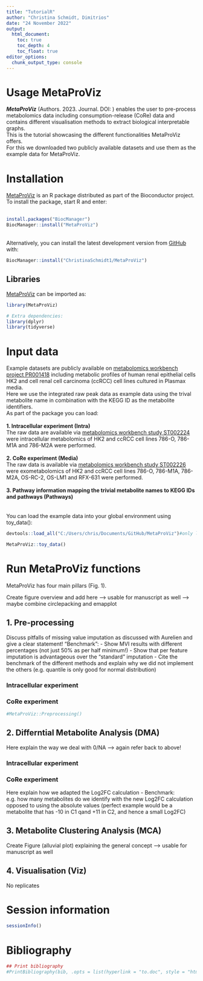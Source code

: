 ```yaml
---
title: "TutorialR"
author: "Christina Schmidt, Dimitrios"
date: "24 November 2022"
output:
  html_document:
    toc: true
    toc_depth: 4
    toc_float: true
editor_options: 
  chunk_output_type: console
---
```


# Usage MetaProViz
***MetaProViz*** (Authors. 2023. Journal. DOI: ) enables the user to pre-process metabolomics data including consumption-release (CoRe) data and contains different visualisation methods to extract biological interpretable graphs.\
This is the tutorial showcasing the different functionalities MetaProViz offers.\
For this we downloaded two publicly available datasets and use them as the example data for MetaProViz.

# Installation
[MetaProViz](Link to bioconductor) is an R package distributed as part of the Bioconductor project. To install the package, start R and enter:\
\
```r
install.packages("BiocManager")
BiocManager::install("MetaProViz")
```
\
Alternatively, you can install the latest development version from [GitHub](https://github.com/ChristinaSchmidt1/MetaProViz) with:

```r
BiocManager::install("ChristinaSchmidt1/MetaProViz")
```

## Libraries
[MetaProViz](Link to bioconductor) can be imported as:

```r
library(MetaProViz)

# Extra dependencies:
library(dplyr)
library(tidyverse)
```

# Input data
Example datasets are publicly available on [metabolomics workbench project PR001418](https://www.metabolomicsworkbench.org/data/DRCCMetadata.php?Mode=Project&ProjectID=PR001418) including metabolic profiles of human renal epithelial cells HK2 and cell renal cell carcinoma (ccRCC) cell lines cultured in Plasmax media.\
Here we use the integrated raw peak data as example data using the trival metabolite name in combination with the KEGG ID as the metabolite identifiers.\
As part of the package you can load:\
\
**1. Intracellular experiment (Intra)** \
The raw data are available via [metabolomics workbench study ST002224](https://www.metabolomicsworkbench.org/data/DRCCMetadata.php?Mode=Study&StudyID=ST002224&StudyType=MS&ResultType=1) were intracellular metabolomics of HK2 and ccRCC cell lines 786-O, 786-M1A and 786-M2A were performed.\
\
**2. CoRe experiment (Media)** \
The raw data is available via [metabolomics workbench study ST002226](https://www.metabolomicsworkbench.org/data/DRCCMetadata.php?Mode=Study&StudyID=ST002226&StudyType=MS&ResultType=1) were exometabolomics of HK2 and ccRCC cell lines 786-O, 786-M1A, 786-M2A, OS-RC-2, OS-LM1 and RFX-631 were performed.\
\
**3. Pathway information mapping the trivial metabolite names to KEGG IDs and pathways (Pathways)** \
\
\
You can load the example data into your global environment using toy_data():
```r
devtools::load_all("C:/Users/chris/Documents/GitHub/MetaProViz")#only loaded until package is online

MetaProViz::toy_data()

```

# Run MetaProViz functions
MetaProViz has four main pillars (Fig. 1).

Create figure overview and add here --> usable for manuscript as well
--> maybe combine circlepacking and emapplot

## 1. Pre-processing
Discuss pitfalls of missing value imputation as discussed with Aurelien and give a clear statement!
"Benchmark": 
- Show MVI results with different percentages (not just 50% as per half minimum!)
- Show that per feature imputation is advantageous over the "standard" imputation
- Cite the benchmark of the different methods and explain why we did not implement the others (e.g. quantile is only good for normal distribution)

### Intracellular experiment


### CoRe experiment




```r
#MetaProViz::Preprocessing()


```

## 2. Differntial Metabolite Analysis (DMA)
Here explain the way we deal with 0/NA --> again refer back to above!

### Intracellular experiment

### CoRe experiment
Here explain how we adapted the Log2FC calculation
- Benchmark: e.g. how many metabolites do we identify with the new Log2FC calculation opposed to using the absolute values (perfect example would be a metabolite that has -10 in C1 qand +11 in C2, and hence a small Log2FC)


## 3. Metabolite Clustering Analysis (MCA)

Create Figure (alluvial plot) explaining the general concept --> usable for manuscript as well

## 4. Visualisation (Viz)
No replicates




# Session information
```r
sessionInfo()
```


# Bibliography
```r
## Print bibliography
#PrintBibliography(bib, .opts = list(hyperlink = "to.doc", style = "html"))
```

